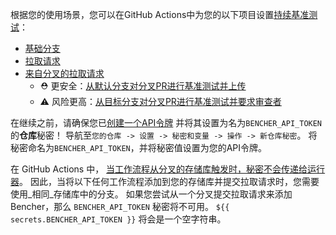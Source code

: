 根据您的使用场景，您可以在GitHub Actions中为您的以下项目设置[持续基准测试][continuous benchmarking]：

- [基础分支][base branch]
- [拉取请求][pull requests]
- [来自分叉的拉取请求][fork pull requests]
    - ⛑️ 更安全：[从默认分支对分叉PR进行基准测试并上传][benchmark fork pr and upload from default branch]
    - ⚠️ 风险更高：[从目标分支对分叉PR进行基准测试并要求审查者][benchmark fork pr from target branch with required reviewers]

在继续之前，请确保您已[创建一个API令牌][create an api token]
并将其设置为名为`BENCHER_API_TOKEN`的**仓库**秘密！
导航至`您的仓库 -> 设置 -> 秘密和变量 -> 操作 -> 新仓库秘密`。
将秘密命名为`BENCHER_API_TOKEN`，并将秘密值设置为您的API令牌。

在 GitHub Actions 中，
[当工作流程从分叉的存储库触发时，秘密不会传递给运行器][github actions secrets]。
因此，当将以下任何工作流程添加到您的存储库并提交拉取请求时，您需要使用_相同_存储库中的分支。
如果您尝试从一个分叉提交拉取请求来添加 Bencher，那么 `BENCHER_API_TOKEN` 秘密将不可用。
`${{ secrets.BENCHER_API_TOKEN }}` 将会是一个空字符串。

[github actions secrets]: https://docs.github.com/zh/actions/security-guides/using-secrets-in-github-actions#using-secrets-in-a-workflow

[continuous benchmarking]: /zh/docs/explanation/continuous-benchmarking/
[create an api token]: /zh/docs/tutorial/quick-start/#create-an-api-token

[base branch]: #base-branch
[pull requests]: #pull-requests
[fork pull requests]: #pull-requests-from-forks
[benchmark fork pr and upload from default branch]: #benchmark-fork-pr-and-upload-from-default-branch
[benchmark fork pr from target branch with required reviewers]: #benchmark-fork-pr-from-target-branch-with-required-reviewers
